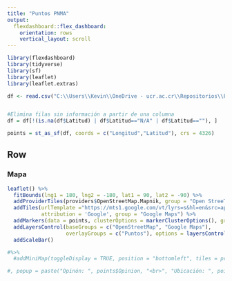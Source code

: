 ```yaml
---
title: "Puntos PNMA"
output: 
  flexdashboard::flex_dashboard:
    orientation: rows
    vertical_layout: scroll
---
```


```r
library(flexdashboard)
library(tidyverse)
library(sf)
library(leaflet)
library(leaflet.extras)

df <- read.csv("C:\\Users\\Kevin\\OneDrive - ucr.ac.cr\\Repositorios\\PNMA\\Resenas playa Manuel sin opinion.csv", as.is=T)


#Elimina filas sin información a partir de una columna
df = df[!(is.na(df$Latitud) | df$Latitud=="N/A" | df$Latitud==""), ]

points = st_as_sf(df, coords = c("Longitud","Latitud"), crs = 4326)

```

Row {data-width=650}
-----------------------------------------------------------------------

### Mapa

```r

leaflet() %>%
  fitBounds(lng1 = 180, lng2 = -180, lat1 = 90, lat2 = -90) %>%
  addProviderTiles(providers$OpenStreetMap.Mapnik, group = "Open StreeT Map") %>%
  addTiles(urlTemplate ="https://mts1.google.com/vt/lyrs=s&hl=en&src=app&x={x}&y={y}&z={z}&s=G", 
           attribution = 'Google', group = "Google Maps") %>%
  addMarkers(data = points, clusterOptions = markerClusterOptions(), group = "Puntos") %>%
  addLayersControl(baseGroups = c("OpenStreetMap", "Google Maps"), 
                   overlayGroups = c("Puntos"), options = layersControlOptions(collapsed = TRUE)) %>%
  addScaleBar()

#%>%
  #addMiniMap(toggleDisplay = TRUE, position = "bottomleft", tiles = providers$OpenStreetMap.Mapnik)

#, popup = paste("Opinón: ", points$Opinion, "<br>", "Ubicación: ", points$Locación, "<br>")
```


